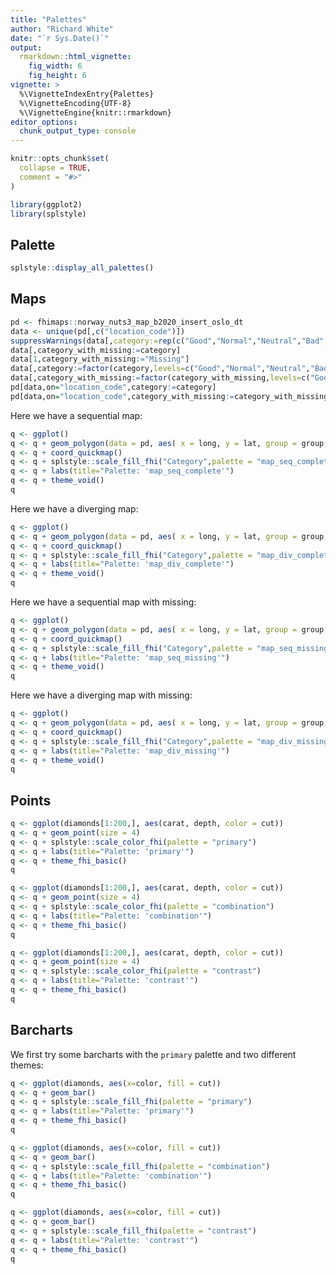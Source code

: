 ```yaml
---
title: "Palettes"
author: "Richard White"
date: "`r Sys.Date()`"
output:
  rmarkdown::html_vignette:
    fig_width: 6
    fig_height: 6
vignette: >
  %\VignetteIndexEntry{Palettes}
  %\VignetteEncoding{UTF-8}
  %\VignetteEngine{knitr::rmarkdown}
editor_options: 
  chunk_output_type: console
---
```


```r
knitr::opts_chunk$set(
  collapse = TRUE,
  comment = "#>"
)
```

```r
library(ggplot2)
library(splstyle)
```

## Palette

```r
splstyle::display_all_palettes()
```

## Maps

```r
pd <- fhimaps::norway_nuts3_map_b2020_insert_oslo_dt
data <- unique(pd[,c("location_code")])
suppressWarnings(data[,category:=rep(c("Good","Normal","Neutral","Bad","Very Bad"),each=4)[1:.N]])
data[,category_with_missing:=category]
data[1,category_with_missing:="Missing"]
data[,category:=factor(category,levels=c("Good","Normal","Neutral","Bad","Very Bad"))]
data[,category_with_missing:=factor(category_with_missing,levels=c("Good","Normal","Neutral","Bad","Very Bad","Missing"))]
pd[data,on="location_code",category:=category]
pd[data,on="location_code",category_with_missing:=category_with_missing]
```

Here we have a sequential map:

```r
q <- ggplot()
q <- q + geom_polygon(data = pd, aes( x = long, y = lat, group = group, fill=category), color="black", size=0.25)
q <- q + coord_quickmap()
q <- q + splstyle::scale_fill_fhi("Category",palette = "map_seq_complete", direction = 1)
q <- q + labs(title="Palette: 'map_seq_complete'")
q <- q + theme_void()
q
```

Here we have a diverging map:

```r
q <- ggplot()
q <- q + geom_polygon(data = pd, aes( x = long, y = lat, group = group, fill=category), color="black", size=0.25)
q <- q + coord_quickmap()
q <- q + splstyle::scale_fill_fhi("Category",palette = "map_div_complete", direction = 1)
q <- q + labs(title="Palette: 'map_div_complete'")
q <- q + theme_void()
q
```

Here we have a sequential map with missing:

```r
q <- ggplot()
q <- q + geom_polygon(data = pd, aes( x = long, y = lat, group = group, fill=category_with_missing), color="black", size=0.25)
q <- q + coord_quickmap()
q <- q + splstyle::scale_fill_fhi("Category",palette = "map_seq_missing", direction = 1)
q <- q + labs(title="Palette: 'map_seq_missing'")
q <- q + theme_void()
q
```

Here we have a diverging map with missing:

```r
q <- ggplot()
q <- q + geom_polygon(data = pd, aes( x = long, y = lat, group = group, fill=category_with_missing), color="black", size=0.25)
q <- q + coord_quickmap()
q <- q + splstyle::scale_fill_fhi("Category",palette = "map_div_missing", direction = 1)
q <- q + labs(title="Palette: 'map_div_missing'")
q <- q + theme_void()
q
```

## Points

```r
q <- ggplot(diamonds[1:200,], aes(carat, depth, color = cut))
q <- q + geom_point(size = 4)
q <- q + splstyle::scale_color_fhi(palette = "primary")
q <- q + labs(title="Palette: 'primary'")
q <- q + theme_fhi_basic()
q
```

```r
q <- ggplot(diamonds[1:200,], aes(carat, depth, color = cut))
q <- q + geom_point(size = 4)
q <- q + splstyle::scale_color_fhi(palette = "combination")
q <- q + labs(title="Palette: 'combination'")
q <- q + theme_fhi_basic()
q
```

```r
q <- ggplot(diamonds[1:200,], aes(carat, depth, color = cut))
q <- q + geom_point(size = 4)
q <- q + splstyle::scale_color_fhi(palette = "contrast")
q <- q + labs(title="Palette: 'contrast'")
q <- q + theme_fhi_basic()
q
```

## Barcharts

We first try some barcharts with the `primary` palette and two different themes:

```r
q <- ggplot(diamonds, aes(x=color, fill = cut))
q <- q + geom_bar()
q <- q + splstyle::scale_fill_fhi(palette = "primary")
q <- q + labs(title="Palette: 'primary'")
q <- q + theme_fhi_basic()
q
```

```r
q <- ggplot(diamonds, aes(x=color, fill = cut))
q <- q + geom_bar()
q <- q + splstyle::scale_fill_fhi(palette = "combination")
q <- q + labs(title="Palette: 'combination'")
q <- q + theme_fhi_basic()
q
```

```r
q <- ggplot(diamonds, aes(x=color, fill = cut))
q <- q + geom_bar()
q <- q + splstyle::scale_fill_fhi(palette = "contrast")
q <- q + labs(title="Palette: 'contrast'")
q <- q + theme_fhi_basic()
q
```

